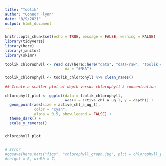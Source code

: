 ```yaml
---
title: "Toolik"
author: "Connor Flynn"
date: "8/9/2021"
output: html_document
---
```


```r
knitr::opts_chunk$set(echo = TRUE, message = FALSE, warning = FALSE)
library(tidyverse)
library(here)
library(janitor)
library(skimr)


```

```r
toolik_chlorophyll <- read_csv(here::here("data", "data-raw", "toolik_chlorophyll.csv"),
                           na = "#N/A")

toolik_chlorophyll <- toolik_chlorophyll %>% clean_names()
                                         
## Create a scatter plot of depth versus chlorophyll A concentration

chlorophyll_plot <- ggplot(data = toolik_chlorophyll,
                           aes(x = active_chl_a_ug_l, y = depth)) +
  geom_point(aes(size = active_chl_a_ug_l), 
             color = "cyan", 
             alpha = 0.5, show.legend = FALSE) +
  theme_dark() +
  scale_y_reverse()


chlorophyll_plot


# Error
#ggsave(here:here("figs", "chlorophyll_graph.jpg", plot = chlorophyll_plot,
#height = 6, width = 7)


                                         
```

